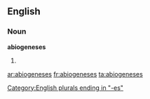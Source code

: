 ==English==

===Noun===
'''abiogeneses'''

# {{plural of|[[abiogenesis]]}}

[[Category:English plurals ending in "-es"]]

[[ar:abiogeneses]]
[[fr:abiogeneses]]
[[ta:abiogeneses]]